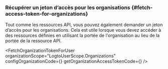 

### Récupérer un jeton d’accès pour les organisations \{#fetch-access-token-for-organizations}

Tout comme les ressources API, vous pouvez également demander un jeton d’accès pour les organisations. Cela est utile lorsque vous devez accéder à des ressources définies en utilisant la portée de l'organisation au lieu de la portée de la ressource API.

<FetchOrganizationTokenForUser
  organizationScope="LogtoUserScope.Organizations"
  configOrganizationCode={<ConfigOrganizationCode />}
  getOrganizationAccessTokenCode={<GetOrganizationAccessTokenCode />}
/>
